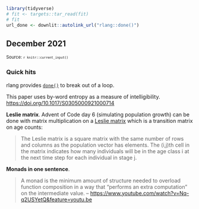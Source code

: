 <!--- Timestamp to trigger book rebuilds: `r Sys.time()` --->

```r
library(tidyverse)
# fit <- targets::tar_read(fit)
# fit
url_done <- downlit::autolink_url("rlang::done()")
```


## December 2021

<small>Source: <code>`r knitr::current_input()`</code></small>

### Quick hits

rlang provides [`done()`](`r url_done`) to break out of a loop.

This paper uses by-word entropy as a measure of intelligibility. 
<https://doi.org/10.1017/S0305000921000714>

**Leslie matrix**. Advent of Code day 6 (simulating population growth) can be done with
matrix multiplication on a [Leslie
matrix](https://en.wikipedia.org/wiki/Leslie_matrix) which is a
transition matrix on age counts:

> The Leslie matrix is a square matrix with the same number of rows and
> columns as the population vector has elements. The (i,j)th cell in the
> matrix indicates how many individuals will be in the age class i at
> the next time step for each individual in stage j.


**Monads in one sentence**.

> A monad is the minimum amount of structure needed to overload function
> composition in a way that "performs an extra computation" on the
> intermediate value. 
> -- <https://www.youtube.com/watch?v=Nq-q2USYetQ&feature=youtu.be>
